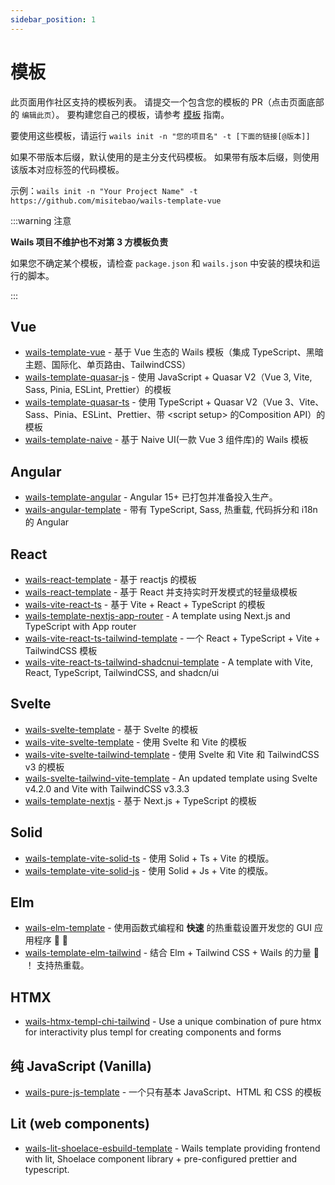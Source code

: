 ```yaml
---
sidebar_position: 1
---
```


# 模板

此页面用作社区支持的模板列表。 请提交一个包含您的模板的 PR（点击页面底部的 `编辑此页`）。 要构建您自己的模板，请参考 [模板](../guides/templates) 指南。

要使用这些模板，请运行 `wails init -n "您的项目名" -t [下面的链接[@版本]]`

如果不带版本后缀，默认使用的是主分支代码模板。 如果带有版本后缀，则使用该版本对应标签的代码模板。

示例：`wails init -n "Your Project Name" -t https://github.com/misitebao/wails-template-vue`

:::warning 注意

**Wails 项目不维护也不对第 3 方模板负责**

如果您不确定某个模板，请检查 `package.json` 和 `wails.json` 中安装的模块和运行的脚本。

:::

## Vue

- [wails-template-vue](https://github.com/misitebao/wails-template-vue) - 基于 Vue 生态的 Wails 模板（集成 TypeScript、黑暗主题、国际化、单页路由、TailwindCSS）
- [wails-template-quasar-js](https://github.com/sgosiaco/wails-template-quasar-js) - 使用 JavaScript + Quasar V2（Vue 3, Vite, Sass, Pinia, ESLint, Prettier）的模板
- [wails-template-quasar-ts](https://github.com/sgosiaco/wails-template-quasar-ts) - 使用 TypeScript + Quasar V2（Vue 3、Vite、Sass、Pinia、ESLint、Prettier、带 &lt;script setup&gt; 的Composition API）的模板
- [wails-template-naive](https://github.com/tk103331/wails-template-naive) - 基于 Naive UI(一款 Vue 3 组件库)的 Wails 模板

## Angular

- [wails-template-angular](https://github.com/mateothegreat/wails-template-angular) - Angular 15+ 已打包并准备投入生产。
- [wails-angular-template](https://github.com/TAINCER/wails-angular-template) - 带有 TypeScript, Sass, 热重载, 代码拆分和 i18n 的 Angular

## React

- [wails-react-template](https://github.com/AlienRecall/wails-react-template) - 基于 reactjs 的模板
- [wails-react-template](https://github.com/flin7/wails-react-template) - 基于 React 并支持实时开发模式的轻量级模板
- [wails-vite-react-ts](https://github.com/lontten/wails-vite-react-ts) - 基于 Vite + React + TypeScript 的模板
- [wails-template-nextjs-app-router](https://github.com/thisisvk-in/wails-template-nextjs-app-router) - A template using Next.js and TypeScript with App router
- [wails-vite-react-ts-tailwind-template](https://github.com/hotafrika/wails-vite-react-ts-tailwind-template) - 一个 React + TypeScript + Vite + TailwindCSS 模板
- [wails-vite-react-ts-tailwind-shadcnui-template](https://github.com/Mahcks/wails-vite-react-tailwind-shadcnui-ts) - A template with Vite, React, TypeScript, TailwindCSS, and shadcn/ui

## Svelte

- [wails-svelte-template](https://github.com/raitonoberu/wails-svelte-template) - 基于 Svelte 的模板
- [wails-vite-svelte-template](https://github.com/BillBuilt/wails-vite-svelte-template) - 使用 Svelte 和 Vite 的模板
- [wails-vite-svelte-tailwind-template](https://github.com/BillBuilt/wails-vite-svelte-tailwind-template) - 使用 Svelte 和 Vite 和 TailwindCSS v3 的模板
- [wails-svelte-tailwind-vite-template](https://github.com/PylotLight/wails-vite-svelte-tailwind-template/tree/master) - An updated template using Svelte v4.2.0 and Vite with TailwindCSS v3.3.3
- [wails-template-nextjs](https://github.com/LGiki/wails-template-nextjs) - 基于 Next.js + TypeScript 的模板

## Solid

- [wails-template-vite-solid-ts](https://github.com/xijaja/wails-template-solid-ts) - 使用 Solid + Ts + Vite 的模版。
- [wails-template-vite-solid-js](https://github.com/xijaja/wails-template-solid-js) - 使用 Solid + Js + Vite 的模版。

## Elm

- [wails-elm-template](https://github.com/benjamin-thomas/wails-elm-template) - 使用函数式编程和 **快速** 的热重载设置开发您的 GUI 应用程序 :tada: :rocket:
- [wails-template-elm-tailwind](https://github.com/rnice01/wails-template-elm-tailwind) - 结合 Elm + Tailwind CSS + Wails 的力量 :muscle: ！ 支持热重载。

## HTMX

- [wails-htmx-templ-chi-tailwind](https://github.com/PylotLight/wails-hmtx-templ-template) - Use a unique combination of pure htmx for interactivity plus templ for creating components and forms

## 纯 JavaScript (Vanilla)

- [wails-pure-js-template](https://github.com/KiddoV/wails-pure-js-template) - 一个只有基本 JavaScript、HTML 和 CSS 的模板


## Lit (web components)

- [wails-lit-shoelace-esbuild-template](https://github.com/Braincompiler/wails-lit-shoelace-esbuild-template) - Wails template providing frontend with lit, Shoelace component library + pre-configured prettier and typescript.
